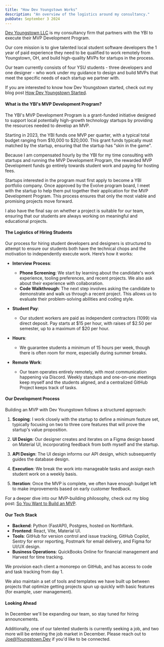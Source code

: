 ```yaml
---
title: "How Dev Youngstown Works"
description: "An overview of the logistics around my consultancy."
pubDate: September 3 2024
---
```


[Dev Youngstown LLC](https://www.youngstown.dev/) is my consultancy firm that partners with the YBI to execute their MVP Development Program.

Our core mission is to give talented local student software developers the 1 year of paid experience they need to be qualified to work remotely from Youngstown, OH, and build high-quality MVPs for startups in the process.

Our team currently consists of four YSU students - three developers and one designer - who work under my guidance to design and build MVPs that meet the specific needs of each startup we partner with.

If you are interested to know how Dev Youngstown started, check out my blog post [How Dev Youngstown Started](https://joeduncko.com/blog/how-dev-youngstown-started/).

#### What is the YBI's MVP Development Program?

The YBI's MVP Development Program is a grant-funded initiative designed to support local potentially high-growth technology startups by providing the resources needed to develop an MVP.

Starting in 2023, the YBI funds one MVP per quarter, with a typical total budget ranging from $10,000 to $20,000. This grant funds typically must matched by the startup, ensuring that the startup has "skin in the game".

Because I am compensated hourly by the YBI for my time consulting with startups and running the MVP Development Program, the rewarded MVP Development funds go entirely towards student work and paying for hosting fees.

Startups interested in the program must first apply to become a YBI portfolio company. Once approved by the Evolve program board, I meet with the startup to help them put together their application for the MVP Development Program. This process ensures that only the most viable and promising projects move forward.

I also have the final say on whether a project is suitable for our team, ensuring that our students are always working on meaningful and educational projects.

#### The Logistics of Hiring Students

Our process for hiring student developers and designers is structured to attempt to ensure our students both have the technical chops and the motivation to independently execute work. Here’s how it works:

-   **Interview Process**:

    -   **Phone Screening**: We start by learning about the candidate's work experience, tooling preferences, and recent projects. We also ask about their experience with collaboration.
    -   **Code Walkthrough**: The next step involves asking the candidate to demonstrate and walk us through a recent project. This allows us to evaluate their problem-solving abilities and coding style.

-   **Student Pay**:

    -   Our student workers are paid as independent contractors (1099) via direct deposit. Pay starts at $15 per hour, with raises of $2.50 per semester, up to a maximum of $20 per hour.

-   **Hours**:

    -   We guarantee students a minimum of 15 hours per week, though there is often room for more, especially during summer breaks.

-   **Remote Work**:
    -   Our team operates entirely remotely, with most communication happening via Discord. Weekly standups and one-on-one meetings keep myself and the students aligned, and a centralized GitHub Project keeps track of tasks.

#### Our Development Process

Building an MVP with Dev Youngstown follows a structured approach:

1. **Scoping**: I work closely with the startup to define a minimum feature set, typically focusing on two to three core features that will prove the startup's value proposition.

2. **UI Design**: Our designer creates and iterates on a Figma design based on Material UI, incorporating feedback from both myself and the startup.

3. **API Design**: The UI design informs our API design, which subsequently guides the database design.

4. **Execution**: We break the work into manageable tasks and assign each student work on a weekly basis.

5. **Iteration**: Once the MVP is complete, we often have enough budget left to make improvements based on early customer feedback.

For a deeper dive into our MVP-building philosophy, check out my blog post: [So You Want to Build an MVP](https://joeduncko.com/blog/so-you-want-to-build-an-mvp/).

#### Our Tech Stack

-   **Backend**: Python (FastAPI), Postgres, hosted on Northflank.
-   **Frontend**: React, Vite, Material UI.
-   **Tools**: GitHub for version control and issue tracking, GitHub Copilot, Sentry for error reporting, Postmark for email delivery, and Figma for UI/UX design.
-   **Business Operations**: QuickBooks Online for financial management and Harvest for time tracking.

We provision each client a monorepo on GitHub, and has access to code and task tracking from day 1.

We also maintain a set of tools and templates we have built up between projects that optimize getting projects spun up quickly with basic features (for example, user management).

#### Looking Ahead

In December we'll be expanding our team, so stay tuned for hiring announcements.

Additionally, one of our talented students is currently seeking a job, and two more will be entering the job market in December. Please reach out to [Joe@Youngstown.Dev](mailto:Joe@Youngstown.Dev) if you'd like to be connected.
